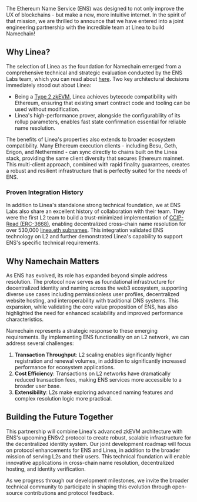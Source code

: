 The Ethereum Name Service (ENS) was designed to not only improve the UX of blockchains - but make a new, more intuitive internet. In the spirit of that mission, we are thrilled to announce that we have entered into a joint engineering partnership with the incredible team at Linea to build Namechain!

## Why Linea?

The selection of Linea as the foundation for Namechain emerged from a comprehensive technical and strategic evaluation conducted by the ENS Labs team, which you can read about [here](https://blog.ens.domains/post/ensv2-update). Two key architectural decisions immediately stood out about Linea:

- Being a [Type 2 zkEVM](https://vitalik.eth.limo/general/2022/08/04/zkevm.html#type-2-fully-evm-equivalent), Linea achieves bytecode compatibility with Ethereum, ensuring that existing smart contract code and tooling can be used without modification.
- Linea's high-performance prover, alongside the configurability of its rollup parameters, enables fast state confirmation essential for reliable name resolution.

The benefits of Linea's properties also extends to broader ecosystem compatibility. Many Ethereum execution clients - including Besu, Geth, Erigon, and Nethermind - can sync directly to chains built on the Linea stack, providing the same client diversity that secures Ethereum mainnet. This multi-client approach, combined with rapid finality guarantees, creates a robust and resilient infrastructure that is perfectly suited for the needs of ENS.

### Proven Integration History

In addition to Linea's standalone strong technical foundation, we at ENS Labs also share an excellent history of collaboration with their team. They were the first L2 team to build a trust-minimized implementation of [CCIP-Read (ERC-3668)](https://eips.ethereum.org/EIPS/eip-3668), enabling decentralized cross-chain name resolution for over 530,000 [linea.eth subnames](https://names.linea.build/). This integration validated ENS technology on L2 and further demonstrated Linea's capability to support ENS's specific technical requirements.

## Why Namechain Matters

As ENS has evolved, its role has expanded beyond simple address resolution. The protocol now serves as foundational infrastructure for decentralized identity and naming across the web3 ecosystem, supporting diverse use cases including permissionless user profiles, decentralized website hosting, and interoperability with traditional DNS systems. This expansion, while validating the core value proposition of ENS, has also highlighted the need for enhanced scalability and improved performance characteristics.

Namechain represents a strategic response to these emerging requirements. By implementing ENS functionality on an L2 network, we can address several challenges:

1. **Transaction Throughput**: L2 scaling enables significantly higher registration and renewal volumes, in addition to significantly increased performance for ecosystem applications.
2. **Cost Efficiency**: Transactions on L2 networks have dramatically reduced transaction fees, making ENS services more accessible to a broader user base.
3. **Extensibility**: L2s make exploring advanced naming features and complex resolution logic more practical.

## Building the Future Together

This partnership will combine Linea's advanced zkEVM architecture with ENS's upcoming ENSv2 protocol to create robust, scalable infrastructure for the decentralized identity system. Our joint development roadmap will focus on protocol enhancements for ENS and Linea, in addition to the broader mission of serving L2s and their users. This technical foundation will enable innovative applications in cross-chain name resolution, decentralized hosting, and identity verification.

As we progress through our development milestones, we invite the broader technical community to participate in shaping this evolution through open-source contributions and protocol feedback.
